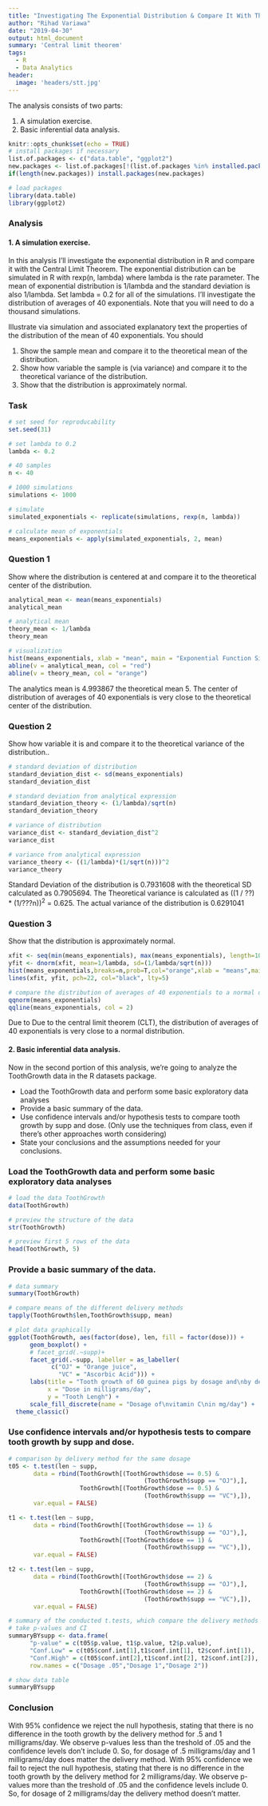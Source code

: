 ```yaml
---
title: "Investigating The Exponential Distribution & Compare It With The Central Limit Theorem"
author: "Rihad Variawa"
date: "2019-04-30"
output: html_document
summary: 'Central limit theorem'
tags:
  - R
  - Data Analytics
header:
  image: 'headers/stt.jpg'
---
```


The analysis consists of two parts:

1. A simulation exercise.
2. Basic inferential data analysis.

```r
knitr::opts_chunk$set(echo = TRUE)
# install packages if necessary
list.of.packages <- c("data.table", "ggplot2")
new.packages <- list.of.packages[!(list.of.packages %in% installed.packages()[,"Package"])]
if(length(new.packages)) install.packages(new.packages)

# load packages
library(data.table)
library(ggplot2)
```

### Analysis

#### 1. A simulation exercise.

In this analysis I'll investigate the exponential distribution in R and compare it with the Central Limit Theorem. The exponential distribution can be simulated in R with rexp(n, lambda) where lambda is the rate parameter. The mean of exponential distribution is 1/lambda and the standard deviation is also 1/lambda. Set lambda = 0.2 for all of the simulations. I'll investigate the distribution of averages of 40 exponentials. Note that you will need to do a thousand simulations.

Illustrate via simulation and associated explanatory text the properties of the distribution of the mean of 40 exponentials. You should

1. Show the sample mean and compare it to the theoretical mean of the distribution.
2. Show how variable the sample is (via variance) and compare it to the theoretical variance of the distribution.
3. Show that the distribution is approximately normal.

### Task

```r
# set seed for reproducability
set.seed(31)

# set lambda to 0.2
lambda <- 0.2

# 40 samples
n <- 40

# 1000 simulations
simulations <- 1000

# simulate
simulated_exponentials <- replicate(simulations, rexp(n, lambda))

# calculate mean of exponentials
means_exponentials <- apply(simulated_exponentials, 2, mean)
```

### Question 1

Show where the distribution is centered at and compare it to the theoretical center of the distribution.

```r
analytical_mean <- mean(means_exponentials)
analytical_mean
```

```r
# analytical mean
theory_mean <- 1/lambda
theory_mean
```

```r
# visualization
hist(means_exponentials, xlab = "mean", main = "Exponential Function Simulations")
abline(v = analytical_mean, col = "red")
abline(v = theory_mean, col = "orange")
```

The analytics mean is 4.993867 the theoretical mean 5. The center of distribution of averages of 40 exponentials is very close to the theoretical center of the distribution.

### Question 2

Show how variable it is and compare it to the theoretical variance of the distribution.. 

```r
# standard deviation of distribution
standard_deviation_dist <- sd(means_exponentials)
standard_deviation_dist
```

```r
# standard deviation from analytical expression
standard_deviation_theory <- (1/lambda)/sqrt(n)
standard_deviation_theory
```

```r
# variance of distribution
variance_dist <- standard_deviation_dist^2
variance_dist
```

```r
# variance from analytical expression
variance_theory <- ((1/lambda)*(1/sqrt(n)))^2
variance_theory
```

Standard Deviation of the distribution is 0.7931608 with the theoretical SD calculated as 0.7905694. The Theoretical variance is calculated as ((1 / ??) * (1/???n))<sup>2</sup> = 0.625. The actual variance of the distribution is 0.6291041

### Question 3

Show that the distribution is approximately normal.

```r
xfit <- seq(min(means_exponentials), max(means_exponentials), length=100)
yfit <- dnorm(xfit, mean=1/lambda, sd=(1/lambda/sqrt(n)))
hist(means_exponentials,breaks=n,prob=T,col="orange",xlab = "means",main="Density of means",ylab="density")
lines(xfit, yfit, pch=22, col="black", lty=5)
```

```r
# compare the distribution of averages of 40 exponentials to a normal distribution
qqnorm(means_exponentials)
qqline(means_exponentials, col = 2)
```

Due to Due to the central limit theorem (CLT), the distribution of averages of 40 exponentials is very close to a normal distribution.

#### 2. Basic inferential data analysis.

Now in the second portion of this analysis, we’re going to analyze the ToothGrowth data in the R datasets package.

* Load the ToothGrowth data and perform some basic exploratory data analyses
* Provide a basic summary of the data.
* Use confidence intervals and/or hypothesis tests to compare tooth growth by supp and dose. (Only use the techniques from class, even if there’s other approaches worth considering)
* State your conclusions and the assumptions needed for your conclusions.

### Load the ToothGrowth data and perform some basic exploratory data analyses

```r
# load the data ToothGrowth
data(ToothGrowth)

# preview the structure of the data
str(ToothGrowth)
```

```r
# preview first 5 rows of the data
head(ToothGrowth, 5)
```

### Provide a basic summary of the data.

```r
# data summary
summary(ToothGrowth)
```

```r
# compare means of the different delivery methods
tapply(ToothGrowth$len,ToothGrowth$supp, mean)
```

```r
# plot data graphically
ggplot(ToothGrowth, aes(factor(dose), len, fill = factor(dose))) +
      geom_boxplot() +
      # facet_grid(.~supp)+
      facet_grid(.~supp, labeller = as_labeller(
            c("OJ" = "Orange juice", 
              "VC" = "Ascorbic Acid"))) +
      labs(title = "Tooth growth of 60 guinea pigs by dosage and\nby delivery method of vitamin C",
           x = "Dose in milligrams/day", 
           y = "Tooth Lengh") +
      scale_fill_discrete(name = "Dosage of\nvitamin C\nin mg/day") +
  theme_classic()
```

### Use confidence intervals and/or hypothesis tests to compare tooth growth by supp and dose.

```r
# comparison by delivery method for the same dosage
t05 <- t.test(len ~ supp, 
       data = rbind(ToothGrowth[(ToothGrowth$dose == 0.5) & 
                                      (ToothGrowth$supp == "OJ"),],
                    ToothGrowth[(ToothGrowth$dose == 0.5) & 
                                      (ToothGrowth$supp == "VC"),]), 
       var.equal = FALSE)

t1 <- t.test(len ~ supp, 
       data = rbind(ToothGrowth[(ToothGrowth$dose == 1) & 
                                      (ToothGrowth$supp == "OJ"),],
                    ToothGrowth[(ToothGrowth$dose == 1) & 
                                      (ToothGrowth$supp == "VC"),]), 
       var.equal = FALSE)

t2 <- t.test(len ~ supp, 
       data = rbind(ToothGrowth[(ToothGrowth$dose == 2) & 
                                      (ToothGrowth$supp == "OJ"),],
                    ToothGrowth[(ToothGrowth$dose == 2) & 
                                      (ToothGrowth$supp == "VC"),]), 
       var.equal = FALSE)

# summary of the conducted t.tests, which compare the delivery methods by dosage,
# take p-values and CI
summaryBYsupp <- data.frame(
      "p-value" = c(t05$p.value, t1$p.value, t2$p.value),
      "Conf.Low" = c(t05$conf.int[1],t1$conf.int[1], t2$conf.int[1]),
      "Conf.High" = c(t05$conf.int[2],t1$conf.int[2], t2$conf.int[2]),
      row.names = c("Dosage .05","Dosage 1","Dosage 2"))

# show data table 
summaryBYsupp
```

### Conclusion

With 95% confidence we reject the null hypothesis, stating that there is no difference in the tooth growth by the delivery method for .5 and 1 milligrams/day. We observe p-values less than the treshold of .05 and the confidence levels don’t include 0. So, for dosage of .5 milligrams/day and 1 milligrams/day does matter the delivery method. With 95% confidence we fail to reject the null hypothesis, stating that there is no difference in the tooth growth by the delivery method for 2 milligrams/day. We observe p-values more than the treshold of .05 and the confidence levels include 0. So, for dosage of 2 milligrams/day the delivery method doesn’t matter.



